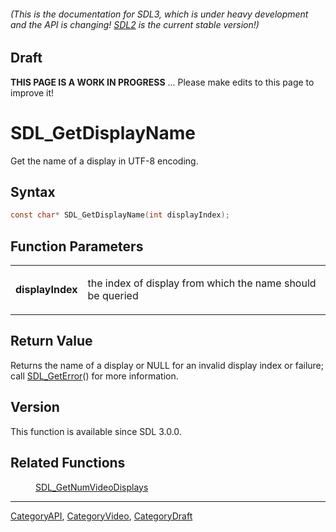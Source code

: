 ====== (This is the documentation for SDL3, which is under heavy development and the API is changing! [https://wiki.libsdl.org/SDL2/ SDL2] is the current stable version!) ======

== Draft ==

'''THIS PAGE IS A WORK IN PROGRESS''' ... Please make edits to this page to improve it!



<!-- #*^*^*^*^*See https://wiki.libsdl.org/SGFunctions for details on editing this page*^*^*^*^* -->
= SDL_GetDisplayName =

Get the name of a display in UTF-8 encoding.

== Syntax ==

<syntaxhighlight lang='c'>
const char* SDL_GetDisplayName(int displayIndex);
</syntaxhighlight>

== Function Parameters ==

{|
|'''displayIndex'''
|the index of display from which the name should be queried
|}

== Return Value ==

Returns the name of a display or NULL for an invalid display index or
failure; call [[SDL_GetError]]() for more information.

== Version ==

This function is available since SDL 3.0.0.

== Related Functions ==

:[[SDL_GetNumVideoDisplays]]

----
[[CategoryAPI]], [[CategoryVideo]], [[CategoryDraft]]
<!-- #See the Style Guide for instructions on editing the footer. -->


